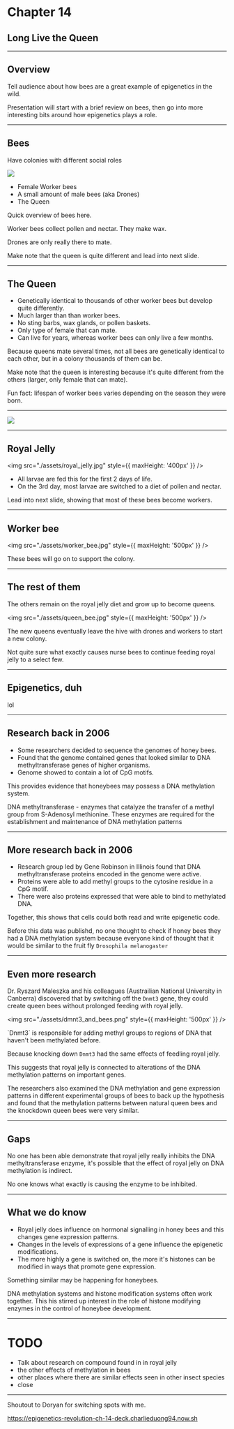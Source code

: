 
<Head>
  <title>Chapter 14: Long Live the Queen</title>
</Head>

# Chapter 14

## Long Live the Queen

---

## Overview

<Notes>
  Tell audience about how bees are a great example of epigenetics in the wild.

Presentation will start with a brief review on bees, then go into
more interesting bits around how epigenetics plays a role.

</Notes>

---

## Bees

Have colonies with different social roles

<img src="./assets/bee-sizes.png" />

- Female Worker bees
- A small amount of male bees (aka Drones)
- The Queen

<Notes>
  Quick overview of bees here.

Worker bees collect pollen and nectar. They make wax.

Drones are only really there to mate.

Make note that the queen is quite different and lead into next slide.

</Notes>

---

## The Queen

- Genetically identical to thousands of other worker bees
  but develop quite differently.
- Much larger than than worker bees.
- No sting barbs, wax glands, or pollen baskets.
- Only type of female that can mate.
- Can live for years, whereas worker bees can
  only live a few months.

<Notes>
  Because queens mate several times, not all bees are
  genetically identical to each other, but in a colony
  thousands of them can be.

Make note that the queen is interesting because it's quite different from
the others (larger, only female that can mate).

Fun fact: lifespan of worker bees varies depending
on the season they were born.

</Notes>

---

<img src="./assets/but_y_tho.gif" />

---

## Royal Jelly

<img src="./assets/royal_jelly.jpg" style={{ maxHeight: '400px' }} />

- All larvae are fed this for the first 2 days of life.
- On the 3rd day, most larvae are switched to a diet of pollen and nectar.

<Notes>
  Lead into next slide, showing that most of these bees become workers.
</Notes>

---

## Worker bee

<img src="./assets/worker_bee.jpg" style={{ maxHeight: '500px' }} />

<Notes>These bees will go on to support the colony.</Notes>

---

## The rest of them

The others remain on the royal jelly diet and grow up to become queens.

<img src="./assets/queen_bee.jpg" style={{ maxHeight: '500px' }} />

<Notes>
  The new queens eventually leave the hive with drones and workers to start a
  new colony.

Not quite sure what exactly causes nurse bees to continue feeding royal
jelly to a select few.

</Notes>

---

## Epigenetics, duh

<Notes>lol</Notes>

---

## Research back in 2006

- Some researchers decided to sequence the genomes of honey bees.
- Found that the genome contained genes that looked
similar to DNA methyltransferase genes of higher organisms.
- Genome showed to contain a lot of CpG motifs.

<Notes>
This provides evidence that honeybees may possess a DNA methylation system.

DNA methyltransferase - enzymes that catalyze the transfer
of a methyl group from S-Adenosyl methionine. These enzymes are required for
the establishment and maintenance of DNA methylation patterns
</Notes>

---

## More research back in 2006

- Research group led by Gene Robinson in Illinois found that
DNA methyltransferase proteins encoded in the genome were active.
- Proteins were able to add methyl groups to the cytosine
residue in a CpG motif.
- There were also proteins expressed that were able to bind to methylated DNA.

<Notes>
Together, this shows that cells could both read and write epigenetic code.

Before this data was publishd, no one thought to
check if honey bees they had a DNA methylation system
because everyone kind of thought that it would be similar to the fruit fly
`Drosophila melanogaster`
</Notes>

---

## Even more research

Dr. Ryszard Maleszka and his colleagues (Austrailian National University
in Canberra) discovered that by switching off the `Dnmt3` gene,
they could create queen bees without prolonged feeding with royal jelly.

<img src="./assets/dmnt3_and_bees.png" style={{ maxHeight: '500px' }} />

<Notes>
`Dnmt3` is responsible for adding methyl groups to regions of DNA that
haven't been methylated before.

Because knocking down `Dnmt3` had the same effects of feedling royal jelly.

This suggests that royal jelly is connected to alterations of the
DNA methylation patterns on important genes.

The researchers also examined the DNA methylation and gene expression patterns
in different experimental groups of bees to back up the hypothesis
and found that the methylation patterns between natural queen bees and
the knockdown queen bees were very similar.
</Notes>

---

## Gaps

No one has been able demonstrate that royal jelly really inhibits the
DNA methyltransferase enzyme, it's possible that the
effect of royal jelly on DNA methylation is indirect.

<Notes>
No one knows what exactly is causing the enzyme to be inhibited.
</Notes>

---

## What we do know

- Royal jelly does influence on hormonal signalling in honey bees
and this changes gene expression patterns.
- Changes in the levels of expressions of a gene influence the
epigenetic modifications.
- The more highly a gene is switched on, the more it's histones can be
modified in ways that promote gene expression.

<Notes>
Something similar may be happening for honeybees.

DNA methylation systems and histone modification systems often work together.
This his stirred up interest in the role of histone modifying enzymes in
the control of honeybee development.

</Notes>

---

# TODO

- Talk about research on compound found in in royal jelly
- the other effects of methylation in bees
- other places where there are similar effects seen in other insect species
- close

---

Shoutout to Doryan for switching spots with me.

https://epigenetics-revolution-ch-14-deck.charlieduong94.now.sh

